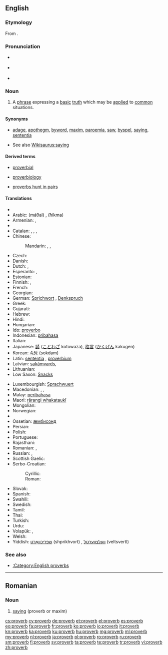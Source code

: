 {{also|Proverbs}}
==English==
{{wikipedia}}

===Etymology===
From {{etyl|la|en}} {{term|proverbium|lang=la}}.

===Pronunciation=== 
* {{a|UK}} {{IPA|/ˈprɒvɜːb/|lang=en}} 
* {{a|US}} {{IPA|/ˈprɑːvɝːb/|lang=en}}
* {{audio|en-us-proverb.ogg|Audio (US)}}

===Noun===
{{en-noun}}

# A [[phrase]] expressing a [[basic]] [[truth]] which may be [[apply|applied]] to [[common]] situations.

====Synonyms====
* {{sense|phrase expressing a basic truth}} [[adage]], [[apothegm]], [[byword]], [[maxim]], [[paroemia]], [[saw]], [[byspel]], [[saying]], [[sententia]]
* See also [[Wikisaurus:saying]]

====Derived terms====
{{rel-top3|Terms derived from "proverb"}}
* [[proverbial]]
{{rel-mid3}}
* [[proverbiology]]
{{rel-mid3}}
* [[proverbs hunt in pairs]]
{{rel-bottom}}

====Translations====
{{trans-top|phrase expressing a basic truth}}
* {{trreq|sq}}
* Arabic: {{Arab|[[مثل|مَثَلٌ]]}} (máθal) {{m}}, {{Arab|[[حكمة]]}} (ħíkma) {{f}}
* Armenian: {{t+|hy|առած|tr=aṙaç}}, {{t-|hy|ասացվածք|tr=asac'vaçk}}
* {{trreq|eu}}
* Catalan: {{t-|ca|proverbi|m}}, {{t-|ca|dita|f}}, {{t-|ca|refrany|m}}, {{t-|ca|parèmia|f}}
* Chinese:
*: Mandarin: {{t|zh|箴言|tr=zhēnyán|sc=Hani}}, {{t|zh|諺語|sc=Hani}}, {{t|zh|谚语|tr=yànyǔ|sc=Hani}}
* Czech: {{t+|cs|přísloví|n}}
* Danish: {{t-|da|ordsprog|n}}
* Dutch: {{t+|nl|spreekwoord|n}}, {{t+|nl|gezegde|n}}
* Esperanto: {{t-|eo|proverbo|xs=Esperanto}}, {{t-|eo|sentenco|xs=Esperanto}}
* Estonian: {{t-|et|vanasõna}}
* Finnish: {{t+|fi|sananlasku}}, {{t+|fi|sanonta}}
* French: {{t+|fr|proverbe|m}}
* Georgian: {{t-|ka|ანდაზა|tr=andaza|sc=Geor|xs=Georgian}}
* German: [[Sprichwort]] {{n}}, [[Denkspruch]] {{m}}
* Greek: {{t+|el|παροιμία|f}}
* Gujarati: {{t-|gu|કહેવત|tr=kahevat|sc=Gujr|f}}
* Hebrew: {{t+|he|פתגם|m}}
* Hindi: {{t-|hi|कहावत|tr=kahāvat|xs=Hindi}}
* Hungarian: {{t+|hu|közmondás}}
* Ido: [[proverbo]]
* Indonesian: [[pribahasa]]
* Italian: {{t+|it|proverbio|m}}
* Japanese: [[諺]] ([[ことわざ]] kotowaza), [[格言]] ([[かくげん]] kakugen)
* Korean: [[속담]] (sokdam)
* Latin: [[sententia]] {{f}}, [[proverbium]] {{n}}
* Latvian: [[sakãmvards]],  {{t+|lv|sakāmvārds|m|xs=Latvian}}
* Lithuanian: {{t-|lt|patarlė|f|xs=Lithuanian}}
* Low Saxon: [[Snacks]]
{{trans-mid}}
* Luxembourgish: [[Sprachwuert]]
* Macedonian: {{t-|mk|поговорка|f|tr=pogóvorka}},  {{t-|mk|изрека|f|tr=ízreka}},  {{t-|mk|пословица|f|tr=poslóvica}}
* Malay: [[peribahasa]]
* Maori: [[rārangi whakataukī]]
* Mongolian: {{t-|mn|зүйр цэцэн үг|tr=züyr cecen üg|sc=Cyrl|xs=Mongolian}}
* Norwegian: {{t+|no|ordtak}}
* {{trreq|ang}}
* Ossetian: [[æмбисонд]]
* Persian: {{fa-Arab|[[ضربالمثل]]}}
* Polish: {{t+|pl|przysłowie|n}}
* Portuguese: {{t+|pt|provérbio|m}}
* Rajasthani: {{tø|raj|कैवत|tr=kaivat|sc=Deva}}
* Romanian: {{t+|ro|proverb|n}}, {{t+|ro|proverbe|n|p}}
* Russian: {{t+|ru|пословица|f|tr=poslóvitsa}},  {{t+|ru|поговорка|f|tr=pogovórka}}
* Scottish Gaelic: {{t-|gd|seanfhacal|m|xs=Scottish Gaelic}}
* Serbo-Croatian:
*: Cyrillic: {{t-|sh|пословица|f|sc=Cyrl}}
*: Roman: {{t-|sh|poslovica|f|sc=Latn}}
* Slovak: {{t-|sk|príslovie|n}}
* Spanish: {{t-|es|proverbio|m}}
* Swahili: {{t+|sw|methali|xs=Swahili}}
* Swedish: {{t+|sv|ordspråk|n}}
* Tamil: {{t+|ta|பழமொழி|tr=paḻamoḻi|sc=Taml}}
* Thai: {{t+|th|ภาษิต|tr=paasìt}}
* Turkish: {{t+|tr|atasözü}}
* Urdu: {{t-|ur|کہاوت|tr=kahāvat|xs=Urdu}}
* Volapük: {{t+|vo|spiket}}, {{qualifier|older term}} {{t-|vo|pükedavöd}}
* Welsh: {{t+|cy|dihareb|f|xs=Welsh}}
* Yiddish: [[שפּריכוואָרט]] (shprikhvort) {{n}}, [[וועלצווערטל]] (veltsvertl) {{n}}
{{trans-bottom}}

===See also===
* [[:Category:English proverbs]]

----

==Romanian==

===Noun===
{{head|ro|noun}}

# [[saying]] (proverb or maxim)

{{tbot entry|Romanian|saying|2010|July|ro}}

[[cs:proverb]]
[[cy:proverb]]
[[de:proverb]]
[[et:proverb]]
[[el:proverb]]
[[es:proverb]]
[[eo:proverb]]
[[fa:proverb]]
[[fr:proverb]]
[[ko:proverb]]
[[io:proverb]]
[[it:proverb]]
[[kn:proverb]]
[[ka:proverb]]
[[ku:proverb]]
[[hu:proverb]]
[[mg:proverb]]
[[ml:proverb]]
[[my:proverb]]
[[nl:proverb]]
[[ja:proverb]]
[[pl:proverb]]
[[ro:proverb]]
[[ru:proverb]]
[[sm:proverb]]
[[fi:proverb]]
[[sv:proverb]]
[[ta:proverb]]
[[te:proverb]]
[[tr:proverb]]
[[vi:proverb]]
[[zh:proverb]]